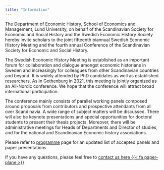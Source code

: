 ```yaml
---
title: "Information"
---
```


The Department of Economic History, School of Economics and Management, Lund University, on behalf of the Scandinavian Society for Economic and Social History and the Swedish Economic History Society hereby invite scholars to the joint fifteenth biannual Swedish Economic History Meeting and the fourth annual Conference of the Scandinavian Society for Economic and Social History. 

The Swedish Economic History Meeting is established as an important forum for collaboration and dialogue amongst economic historians in Sweden and increasingly for colleagues from other Scandinavian countries and beyond. It is widely attended by PhD candidates as well as established researchers. As in Gothenburg in 2021, this meeting is jointly organized as an All-Nordic conference. We hope that the conference will attract broad international participation. 

The conference mainly consists of parallel working panels composed around proposals from contributors and prospective attendants from all over Scandinavia. A wide range of subject matters will be discussed. There will also be keynote presentations and special opportunities for doctoral students to present their thesis projects. Moreover, there will be administrative meetings for Heads of Departments and Director of studies, and for the national and Scandinavian Economic history associations. 

Please refer to [programme](programme.qmd) page for an updated list of accepted panels and paper presentations.

If you have any questions, please feel free to [contact us here {{< fa paper-plane >}}]({{< var email.contact >}})

